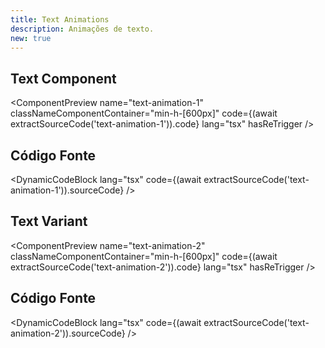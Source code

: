 ```yaml
---
title: Text Animations
description: Animações de texto.
new: true
---
```



## Text Component

<ComponentPreview
  name="text-animation-1"
  classNameComponentContainer="min-h-[600px]"
  code={(await extractSourceCode('text-animation-1')).code}
  lang="tsx"
  hasReTrigger
/>

## Código Fonte

<DynamicCodeBlock
  lang="tsx"
  code={(await extractSourceCode('text-animation-1')).sourceCode}
/>

## Text Variant

<ComponentPreview
  name="text-animation-2"
  classNameComponentContainer="min-h-[600px]"
  code={(await extractSourceCode('text-animation-2')).code}
  lang="tsx"
  hasReTrigger
/>

## Código Fonte

<DynamicCodeBlock
  lang="tsx"
  code={(await extractSourceCode('text-animation-2')).sourceCode}
/>
